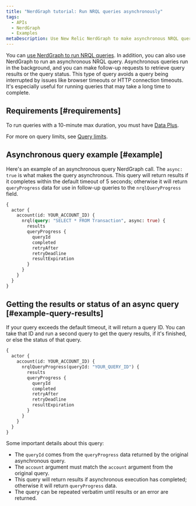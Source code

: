 ```yaml
---
title: "NerdGraph tutorial: Run NRQL queries asynchronously"
tags:
  - APIs
  - NerdGraph
  - Examples
metaDescription: Use New Relic NerdGraph to make asynchronous NRQL queries that have longer query duration limits.
---
```


You can [use NerdGraph to run NRQL queries](/docs/apis/nerdgraph/examples/nerdgraph-nrql-tutorial). In addition, you can also use NerdGraph to run an asynchronous NRQL query. Asynchronous queries run in the background, and you can make follow-up requests to retrieve query results or the query status. This type of query avoids a query being interrupted by issues like browser timeouts or HTTP connection timeouts. It's especially useful for running queries that may take a long time to complete.

## Requirements [#requirements]

To run queries with a 10-minute max duration, you must have [Data Plus](/docs/accounts/accounts-billing/new-relic-one-pricing-billing/data-ingest-billing#data-plus).

For more on query limits, see [Query limits](/docs/query-your-data/nrql-new-relic-query-language/get-started/rate-limits-nrql-queries/#query-duration).

## Asynchronous query example [#example]

Here's an example of an asynchronous query NerdGraph call. The `async: true` is what makes the query asynchronous. This query will return results if it completes within the default timeout of 5 seconds; otherwise it will return `queryProgress` data for use in follow-up queries to the `nrqlQueryProgress` field. 

```graphql
{
  actor {
    account(id: YOUR_ACCOUNT_ID) {
      nrql(query: "SELECT * FROM Transaction", async: true) {
        results
        queryProgress {
          queryId
          completed
          retryAfter
          retryDeadline
          resultExpiration
        }
      }
    }
  }
}
```

## Getting the results or status of an async query [#example-query-results]

If your query exceeds the default timeout, it will return a query ID. You can take that ID and run a second query to get the query results, if it's finished, or else the status of that query. 

```graphql
{
  actor {
    account(id: YOUR_ACCOUNT_ID) {
      nrqlQueryProgress(queryId: "YOUR_QUERY_ID") {
        results
        queryProgress {
          queryId
          completed
          retryAfter
          retryDeadline
          resultExpiration
        }
      }
    }
  }
}
```

Some important details about this query: 

* The `queryId` comes from the `queryProgress` data returned by the original asynchronous query.
* The `account` argument must match the `account` argument from the original query.
* This query will return results if asynchronous execution has completed; otherwise it will return `queryProgress` data.
* The query can be repeated verbatim until results or an error are returned.
